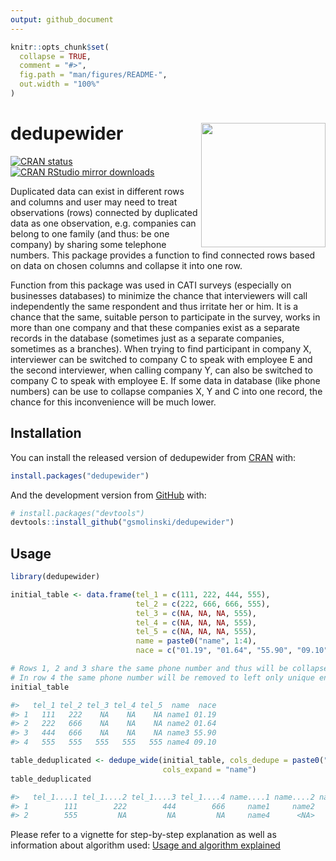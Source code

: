 ```yaml
---
output: github_document
---
```


<!-- README.md is generated from README.Rmd. Please edit that file -->

```r
knitr::opts_chunk$set(
  collapse = TRUE,
  comment = "#>",
  fig.path = "man/figures/README-",
  out.width = "100%"
)
```

# dedupewider <img src='man/figures/logo.png' align="right" height="199" />

<!-- badges: start -->
[![CRAN status](https://www.r-pkg.org/badges/version/dedupewider)](https://CRAN.R-project.org/package=dedupewider)
[![CRAN RStudio mirror downloads](https://cranlogs.r-pkg.org/badges/grand-total/dedupewider?color=blue)](https://r-pkg.org/pkg/dedupewider)
<!-- badges: end -->

Duplicated data can exist in different rows and columns and user may need to treat observations (rows) connected by duplicated data as one observation, e.g. companies can belong to one family (and thus: be one company) by sharing some telephone numbers. This package provides a function to find connected rows based on data on chosen columns and collapse it into one row.

Function from this package was used in CATI surveys (especially on businesses databases) to minimize the chance that interviewers will call independently the same respondent and thus irritate her or him. It is a chance that the same, suitable person to participate in the survey, works in more than one company and that these companies exist as a separate records in the database (sometimes just as a separate companies, sometimes as a branches). When trying to find participant in company X, interviewer can be switched to company C to speak with employee E and the second interviewer, when calling company Y, can also be switched to company C to speak with employee E. If some data in database (like phone numbers) can be use to collapse companies X, Y and C into one record, the chance for this inconvenience will be much lower.

## Installation

You can install the released version of dedupewider from [CRAN](https://CRAN.R-project.org) with:

``` r
install.packages("dedupewider")
```

And the development version from [GitHub](https://github.com/) with:

``` r
# install.packages("devtools")
devtools::install_github("gsmolinski/dedupewider")
```
## Usage

```r
library(dedupewider)

initial_table <- data.frame(tel_1 = c(111, 222, 444, 555),
                            tel_2 = c(222, 666, 666, 555),
                            tel_3 = c(NA, NA, NA, 555),
                            tel_4 = c(NA, NA, NA, 555),
                            tel_5 = c(NA, NA, NA, 555),
                            name = paste0("name", 1:4),
                            nace = c("01.19", "01.64", "55.90", "09.10"))

# Rows 1, 2 and 3 share the same phone number and thus will be collapsed into one row
# In row 4 the same phone number will be removed to left only unique entry (555)
initial_table

#>   tel_1 tel_2 tel_3 tel_4 tel_5  name  nace
#> 1   111   222    NA    NA    NA name1 01.19
#> 2   222   666    NA    NA    NA name2 01.64
#> 3   444   666    NA    NA    NA name3 55.90
#> 4   555   555   555   555   555 name4 09.10

table_deduplicated <- dedupe_wide(initial_table, cols_dedupe = paste0("tel_", 1:5),
                                  cols_expand = "name")
table_deduplicated

#>   tel_1....1 tel_1....2 tel_1....3 tel_1....4 name....1 name....2 name....3  nace
#> 1        111        222        444        666     name1     name2     name3 01.19
#> 2        555         NA         NA         NA     name4      <NA>      <NA> 09.10

```

Please refer to a vignette for step-by-step explanation as well as information about algorithm used: [Usage and algorithm explained](https://cran.r-project.org/web/packages/dedupewider/vignettes/usage-and-algorithm-explained.html)
